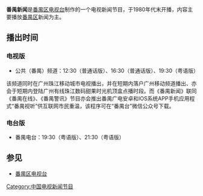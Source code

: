 {{unreferenced|time=2014-03-23T06:39:52+00:00}}
{{電視節目信息框
| 名稱 = 番禺新闻<br>{{lang|en|Panyu News}}
| 原名 =
| 圖片 = 
| 分類 = 新闻
| 國家／地區 ={{CHN}}
| 语言 = [[粤语|粤语]]、[[普通话|普通话]]
| 製片人 = [[番禺区电视台|番禺区电视台]]
| 每集長 = 10分鐘左右
| 頻道 = 公共（番禺）频道
| 開始 = 1980年代末
| 結束 = 至今
}}
'''番禺新闻'''是[[番禺区电视台|番禺区电视台]]制作的一个电视新闻节目，于1980年代末开播，内容主要播放[[番禺区|番禺区]]新闻为主。
==播出时间==
===电视版===
* 公共（番禺）频道：12:30（普通话版）、16:30（普通话版）、19:30（粤语版）
该频道同时在广州珠江移动城市电视播出，并在短期内落户广州移动频道播出、亦会于短期内登陆广州有线珠江数码甜果时光机顶盒点播时段。而《番禺新闻》联同《番禺在线》、《番禺警讯》节目亦会推出番禺广电安卓和IOS系统APP手机应用程式“番禺视听”供互联网市民重温，该程序可在“番禺台”微信公众号下载。

===电台版===
* 番禺电台：19:30（粤语版）、21:30（粤语版）

==参见==
*[[番禺区电视台|番禺区电视台]]

[[Category:中国电视新闻节目|Category:中国电视新闻节目]]